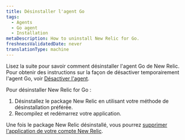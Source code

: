 ```yaml
---
title: Désinstaller l'agent Go
tags:
  - Agents
  - Go agent
  - Installation
metaDescription: How to uninstall New Relic for Go.
freshnessValidatedDate: never
translationType: machine
---
```


Lisez la suite pour savoir comment désinstaller l'agent Go de New Relic. Pour obtenir des instructions sur la façon de désactiver temporairement l'agent Go, voir [Désactiver l'agent](/docs/agents/manage-apm-agents/installation/disable-apm-agent#go).

Pour désinstaller New Relic for Go :

1. Désinstallez le package New Relic en utilisant votre méthode de désinstallation préférée.
2. Recompilez et redémarrez votre application.

Une fois le package New Relic désinstallé, vous pourrez [supprimer l'application de votre compte New Relic](/docs/apm/new-relic-apm/maintenance/remove-applications-from-new-relic-ui).